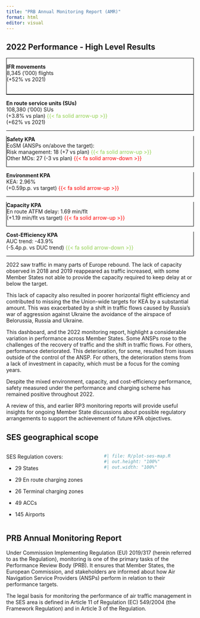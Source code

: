 ```yaml
---
title: "PRB Annual Monitoring Report (AMR)"
format: html
editor: visual
---
```


## 2022 Performance - High Level Results

<div class="grid">
<div class="g-col-lg-6 g-col-12">

<div class="grid" style="gap: 0rem">
<div class="g-col-6 text-center text-pad-top" style="border: 1px solid black">
**IFR movements** <br>8,345 ('000) flights <br>(+52% vs 2021) <br>[-]{style="color:white;"}
</div>

<div class="g-col-6 text-center text-pad-top" style="border-top: 1px solid black; border-bottom: 1px solid black; border-right: 1px solid black">
**En route service units (SUs)** <br>108,380 ('000) SUs <br>(+3.8% vs plan) [{{< fa solid arrow-up >}}]{style="color: #92d050;"} <br>(+62% vs 2021)
</div>
</div>

<div class="grid" style="gap: 0rem">
<div class="g-col-6 text-pad-top text-center" style="border-bottom: 1px solid black; border-left: 1px solid black; border-right: 1px solid black">
**Safety KPA** <br>EoSM (ANSPs on/above the target): <br>Risk management: 18 (+7 vs plan) [{{< fa solid arrow-up >}}]{style="color: #92d050;"} <br>Other MOs: 27 (-3 vs plan) [{{< fa solid arrow-down >}}]{style="color: #FF0000;"}
</div>

<div class="g-col-6 text-pad-top text-center" style="border-bottom: 1px solid black; border-right: 1px solid black">
**Environment KPA** <br>KEA: 2.96% <br>(+0.59p.p. vs target) [{{< fa solid arrow-up >}}]{style="color: #FF0000;"}
</div>
</div>

<div class="grid" style="gap: 0rem"> 
<div class="g-col-6 text-center text-pad-top" style="border-bottom: 1px solid black; border-left: 1px solid black; border-right: 1px solid black">
**Capacity KPA** <br>En route ATFM delay: 1.69 min/flt <br>(+1.19 min/flt vs target) [{{< fa solid arrow-up >}}]{style="color: #FF0000;"}
</div>

<div class="g-col-6 text-center text-pad-top" style="border-bottom: 1px solid black; border-right: 1px solid black">
**Cost-Efficiency KPA** <br>AUC trend: -43.9% <br>(-5.4p.p. vs DUC trend) [{{< fa solid arrow-down >}}]{style="color: #92d050;"}
</div>
</div>

</div>

<!-- empy column for space -->

<div class="g-col-lg-6 g-col-12" >
2022 saw traffic in many parts of Europe rebound. The lack of capacity observed in 2018 and 2019 reappeared as traffic increased, with some Member States not able to provide the capacity required to keep delay at or below the target.

This lack of capacity also resulted in poorer horizontal flight efficiency and contributed to missing the the Union-wide targets for KEA by a substantial amount. This was exacerbated by a shift in traffic flows caused by Russia’s war of aggression against Ukraine the avoidance of the airspace of Belorussia, Russia and Ukraine. 

This dashboard, and the 2022 monitoring report, highlight a considerable variation in performance across Member States. Some ANSPs rose to the challenges of the recovery of traffic and the shift in traffic flows. For others, performance deteriorated. This deterioration, for some, resulted from issues outside of the control of the ANSP. For others, the deterioration stems from a lack of investment in capacity, which must be a focus for the coming years.

</div>

</div>

Despite the mixed environment, capacity, and cost-efficiency performance, safety measured under the performance and charging scheme has remained positive throughout 2022.

A review of this, and earlier RP3 monitoring reports will provide useful insights for ongoing Member State discussions about possible regulatory arrangements to support the achievement of future KPA objectives.

## SES geographical scope

::: columns
::: {.column width="50%"}
SES Regulation covers:

-   29 States

-   29 En route charging zones

-   26 Terminal charging zones

-   49 ACCs

-   145 Airports
:::

::: {.column width="50%"}
```r
#| file: R/plot-ses-map.R
#| out.height: "100%"
#| out.width: "100%"
```
:::
:::

## PRB Annual Monitoring Report

Under Commission Implementing Regulation (EU) 2019/317 (herein referred to as the Regulation), monitoring is one of the primary tasks of the Performance Review Body (PRB). It ensures that Member States, the European Commission, and stakeholders are informed about how Air Navigation Service Providers (ANSPs) perform in relation to their performance targets.

The legal basis for monitoring the performance of air traffic management in the SES area is defined in Article 11 of Regulation (EC) 549/2004 (the Framework Regulation) and in Article 3 of the Regulation.
